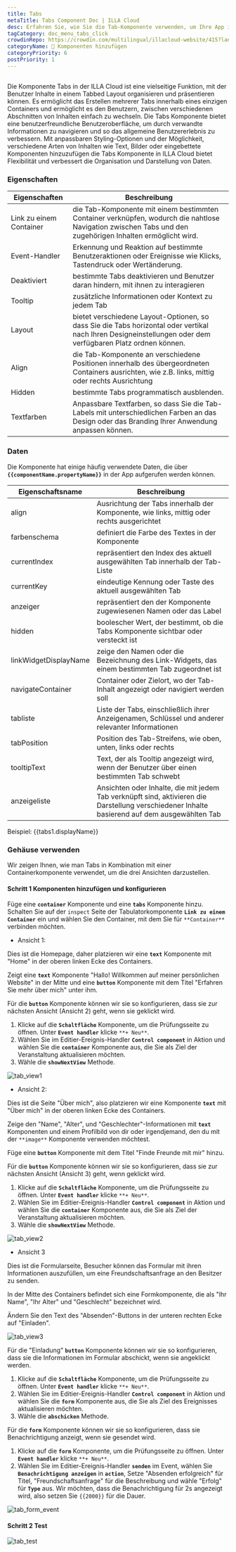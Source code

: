 ```yaml
---
title: Tabs
metaTitle: Tabs Component Doc | ILLA Cloud
desc: Erfahren Sie, wie Sie die Tab-Komponente verwenden, um Ihre App in der ILLA Cloud anzupassen.
tagCategory: doc_menu_tabs_click
crowdinRepo: https://crowdin.com/multilingual/illacloud-website/415?languages=de&filter=basic&value=0
categoryName: 🧬 Komponenten hinzufügen
categoryPriority: 6
postPriority: 1
---
```


## <h2 hidden>Was ist Tabs?</h2>

Die Komponente Tabs in der ILLA Cloud ist eine vielseitige Funktion, mit der Benutzer Inhalte in einem Tabbed Layout organisieren und präsentieren können. Es ermöglicht das Erstellen mehrerer Tabs innerhalb eines einzigen Containers und ermöglicht es den Benutzern, zwischen verschiedenen Abschnitten von Inhalten einfach zu wechseln. Die Tabs Komponente bietet eine benutzerfreundliche Benutzeroberfläche, um durch verwandte Informationen zu navigieren und so das allgemeine Benutzererlebnis zu verbessern. Mit anpassbaren Styling-Optionen und der Möglichkeit, verschiedene Arten von Inhalten wie Text, Bilder oder eingebettete Komponenten hinzuzufügen die Tabs Komponente in ILLA Cloud bietet Flexibilität und verbessert die Organisation und Darstellung von Daten.

### Eigenschaften

| Eigenschaften           | Beschreibung                                                                                                                                                                             |
| ----------------------- | ---------------------------------------------------------------------------------------------------------------------------------------------------------------------------------------- |
| Link zu einem Container | die Tab-Komponente mit einem bestimmten Container verknüpfen, wodurch die nahtlose Navigation zwischen Tabs und den zugehörigen Inhalten ermöglicht wird.                                |
| Event-Handler           | Erkennung und Reaktion auf bestimmte Benutzeraktionen oder Ereignisse wie Klicks, Tastendruck oder Wertänderung.                                                                         |
| Deaktiviert             | bestimmte Tabs deaktivieren und Benutzer daran hindern, mit ihnen zu interagieren                                                                                                        |
| Tooltip                 | zusätzliche Informationen oder Kontext zu jedem Tab                                                                                                                                      |
| Layout                  | bietet verschiedene Layout-Optionen, so dass Sie die Tabs horizontal oder vertikal nach Ihren Designeinstellungen oder dem verfügbaren Platz ordnen können.                              |
| Align                   | die Tab-Komponente an verschiedene Positionen innerhalb des übergeordneten Containers ausrichten, wie z.B. links, mittig oder rechts Ausrichtung                                         |
| Hidden                  | bestimmte Tabs programmatisch ausblenden.                                                                                                                                                |
| Textfarben              | Anpassbare Textfarben, so dass Sie die Tab-Labels mit unterschiedlichen Farben an das Design oder das Branding Ihrer Anwendung anpassen können.                                          |

### Daten

Die Komponente hat einige häufig verwendete Daten, die über **`{{componentName.propertyName}}`** in der App aufgerufen werden können.

| Eigenschaftsname          | Beschreibung                                                                                                                                  |
| ------------------------- | --------------------------------------------------------------------------------------------------------------------------------------------- |
| align                     | Ausrichtung der Tabs innerhalb der Komponente, wie links, mittig oder rechts ausgerichtet                                                     |
| farbenschema              | definiert die Farbe des Textes in der Komponente                                                                                              |
| currentIndex              | repräsentiert den Index des aktuell ausgewählten Tab innerhalb der Tab-Liste                                                                  |
| currentKey                | eindeutige Kennung oder Taste des aktuell ausgewählten Tab                                                                                    |
| anzeiger                  | repräsentiert den der Komponente zugewiesenen Namen oder das Label                                                                            |
| hidden                    | boolescher Wert, der bestimmt, ob die Tabs Komponente sichtbar oder versteckt ist                                                             |
| linkWidgetDisplayName     | zeige den Namen oder die Bezeichnung des Link-Widgets, das einem bestimmten Tab zugeordnet ist                                                |
| navigateContainer         | Container oder Zielort, wo der Tab-Inhalt angezeigt oder navigiert werden soll                                                                |
| tabliste                  | Liste der Tabs, einschließlich ihrer Anzeigenamen, Schlüssel und anderer relevanter Informationen                                             |
| tabPosition               | Position des Tab-Streifens, wie oben, unten, links oder rechts                                                                                |
| tooltipText               | Text, der als Tooltip angezeigt wird, wenn der Benutzer über einen bestimmten Tab schwebt                                                     |
| anzeigeliste              | Ansichten oder Inhalte, die mit jedem Tab verknüpft sind, aktivieren die Darstellung verschiedener Inhalte basierend auf dem ausgewählten Tab |

Beispiel: {{tabs1.displayName}}

### Gehäuse verwenden

Wir zeigen Ihnen, wie man Tabs in Kombination mit einer Containerkomponente verwendet, um die drei Ansichten darzustellen.

#### Schritt 1 Komponenten hinzufügen und konfigurieren

Füge eine **`container`** Komponente und eine **`tabs`** Komponente hinzu. Schalten Sie auf der `inspect` Seite der Tabulatorkomponente **`Link zu einem Container`** ein und wählen Sie den Container, mit dem Sie für `**Container**` verbinden möchten.

-   Ansicht 1:

Dies ist die Homepage, daher platzieren wir eine **`text`** Komponente mit "Home" in der oberen linken Ecke des Containers.

Zeigt eine **`text`** Komponente "Hallo! Willkommen auf meiner persönlichen Website" in der Mitte und eine **`button`** Komponente mit dem Titel "Erfahren Sie mehr über mich" unter ihm.

Für die **`button`** Komponente können wir sie so konfigurieren, dass sie zur nächsten Ansicht (Ansicht 2) geht, wenn sie geklickt wird.

1.  Klicke auf die **`Schaltfläche`** Komponente, um die Prüfungsseite zu öffnen. Unter **`Event handler`** klicke `**+ Neu**`.
2.  Wählen Sie im Editier-Ereignis-Handler **`Control component`** in Aktion und wählen Sie die **`container`** Komponente aus, die Sie als Ziel der Veranstaltung aktualisieren möchten.
3.  Wähle die **`showNextView`** Methode.

![tab_view1](https://cdn.illacloud.com/official-website/img/docs/tab_view1.jpg)

-   Ansicht 2:

Dies ist die Seite "Über mich", also platzieren wir eine Komponente **`text`** mit "Über mich" in der oberen linken Ecke des Containers.

Zeige den "Name", "Alter", und "Geschlechter"-Informationen mit **`text`** Komponenten und einem Profilbild von dir oder irgendjemand, den du mit der `**image**` Komponente verwenden möchtest.

Füge eine **`button`** Komponente mit dem Titel "Finde Freunde mit mir" hinzu.

Für die **`button`** Komponente können wir sie so konfigurieren, dass sie zur nächsten Ansicht (Ansicht 3) geht, wenn geklickt wird.

1.  Klicke auf die **`Schaltfläche`** Komponente, um die Prüfungsseite zu öffnen. Unter **`Event handler`** klicke `**+ Neu**`.
2.  Wählen Sie im Editier-Ereignis-Handler **`Control component`** in Aktion und wählen Sie die **`container`** Komponente aus, die Sie als Ziel der Veranstaltung aktualisieren möchten.
3.  Wähle die **`showNextView`** Methode.

![tab_view2](https://cdn.illacloud.com/official-website/img/docs/tab_view2.jpg)

-   Ansicht 3

Dies ist die Formularseite, Besucher können das Formular mit ihren Informationen auszufüllen, um eine Freundschaftsanfrage an den Besitzer zu senden.

In der Mitte des Containers befindet sich eine Formkomponente, die als "Ihr Name", "Ihr Alter" und "Geschlecht" bezeichnet wird.

Ändern Sie den Text des "Absenden"-Buttons in der unteren rechten Ecke auf "Einladen".

![tab_view3](https://cdn.illacloud.com/official-website/img/docs/tab_view3.jpg)

Für die "Einladung" **`button`** Komponente können wir sie so konfigurieren, dass sie die Informationen im Formular abschickt, wenn sie angeklickt werden.

1.  Klicke auf die **`Schaltfläche`** Komponente, um die Prüfungsseite zu öffnen. Unter **`Event handler`** klicke `**+ Neu**`.
2.  Wählen Sie im Editier-Ereignis-Handler **`Control component`** in Aktion und wählen Sie die **`form`** Komponente aus, die Sie als Ziel des Ereignisses aktualisieren möchten.
3.  Wähle die **`abschicken`** Methode.

Für die **`form`** Komponente können wir sie so konfigurieren, dass sie Benachrichtigung anzeigt, wenn sie gesendet wird.

1.  Klicke auf die **`form`** Komponente, um die Prüfungsseite zu öffnen. Unter **`Event handler`** klicke `**+ Neu**`.
2.  Wählen Sie im Editier-Ereignis-Handler **`senden`** im Event, wählen Sie **`Benachrichtigung anzeigen`** in **`action`**, Setze "Absenden erfolgreich" für Titel, "Freundschaftsanfrage" für die Beschreibung und wähle "Erfolg" für **`Type`** aus. Wir möchten, dass die Benachrichtigung für 2s angezeigt wird, also setzen Sie `{{2000}}` für die Dauer.

![tab_form_event](https://cdn.illacloud.com/official-website/img/docs/tab_form_event.jpg)

#### Schritt 2 Test

![tab_test](https://cdn.illacloud.com/official-website/img/docs/tab_test.gif)
